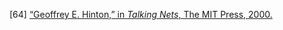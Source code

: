 \[64\]	[“Geoffrey E. Hinton,” in *Talking Nets*, The MIT Press, 2000\.](http://paperpile.com/b/Lj1YHA/Mnnqa)